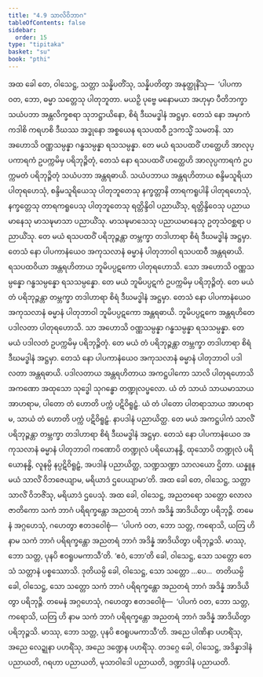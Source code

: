 ```yaml
---
title: "4.9 သာလိဝိဘာဂ"
tableOfContents: false
sidebar:
  order: 15
type: "tipitaka"
basket: "su"
book: "pthi"
---
```



<DynamicBreadcrumb />

<Division number="128" book="pthi">

<Paragraph number="269" book="pthi">
အထ ခေါ တေ, ဝါသေဋ္ဌ, သတ္တာ သန္နိပတိံသု, သန္နိပတိတွာ အနုတ္ထုနိံသု—  ‘ပါပကာ ဝတ, ဘော, ဓမ္မာ သတ္တေသု ပါတုဘူတာ. မယဉှိ ပုဗ္ဗေ မနောမယာ အဟုမှာ ပီတိဘက္ခာ သယံပဘာ အန္တလိက္ခစရာ သုဘဋ္ဌာယိနော, စိရံ ဒီဃမဒ္ဓါနံ အဋ္ဌမှာ. တေသံ နော အမှာကံ ကဒါစိ ကရဟစိ ဒီဃဿ အဒ္ဓုနော အစ္စယေန ရသပထဝီ ဥဒကသ္မိံ သမတနိ. သာ အဟောသိ ဝဏ္ဏသမ္ပန္နာ ဂန္ဓသမ္ပန္နာ ရသသမ္ပန္နာ. တေ မယံ ရသပထဝိံ ဟတ္ထေဟိ အာလုပ္ပကာရကံ ဥပက္ကမိမှ ပရိဘုဉ္ဇိတုံ, တေသံ နော ရသပထဝိံ ဟတ္ထေဟိ အာလုပ္ပကာရကံ ဥပက္ကမတံ ပရိဘုဉ္ဇိတုံ သယံပဘာ အန္တရဓာယိ. သယံပဘာယ အန္တရဟိတာယ စန္ဒိမသူရိယာ ပါတုရဟေသုံ, စန္ဒိမသူရိယေသု ပါတုဘူတေသု နက္ခတ္တာနိ တာရကရူပါနိ ပါတုရဟေသုံ, နက္ခတ္တေသု တာရကရူပေသု ပါတုဘူတေသု ရတ္တိန္ဒိဝါ ပညာယိံသု, ရတ္တိန္ဒိဝေသု ပညာယမာနေသု မာသဍ္ဎမာသာ ပညာယိံသု. မာသဍ္ဎမာသေသု ပညာယမာနေသု ဥတုသံဝစ္ဆရာ ပညာယိံသု. တေ မယံ ရသပထဝိံ ပရိဘုဉ္ဇန္တာ တမ္ဘက္ခာ တဒါဟာရာ စိရံ ဒီဃမဒ္ဓါနံ အဋ္ဌမှာ. တေသံ နော ပါပကာနံယေဝ အကုသလာနံ ဓမ္မာနံ ပါတုဘာဝါ ရသပထဝီ အန္တရဓာယိ. ရသပထဝိယာ အန္တရဟိတာယ ဘူမိပပ္ပဋကော ပါတုရဟောသိ. သော အဟောသိ ဝဏ္ဏသမ္ပန္နော ဂန္ဓသမ္ပန္နော ရသသမ္ပန္နော. တေ မယံ ဘူမိပပ္ပဋကံ ဥပက္ကမိမှ ပရိဘုဉ္ဇိတုံ. တေ မယံ တံ ပရိဘုဉ္ဇန္တာ တမ္ဘက္ခာ တဒါဟာရာ စိရံ ဒီဃမဒ္ဓါနံ အဋ္ဌမှာ. တေသံ နော ပါပကာနံယေဝ အကုသလာနံ ဓမ္မာနံ ပါတုဘာဝါ ဘူမိပပ္ပဋကော အန္တရဓာယိ. ဘူမိပပ္ပဋကေ အန္တရဟိတေ ပဒါလတာ ပါတုရဟောသိ. သာ အဟောသိ ဝဏ္ဏသမ္ပန္နာ ဂန္ဓသမ္ပန္နာ ရသသမ္ပန္နာ. တေ မယံ ပဒါလတံ ဥပက္ကမိမှ ပရိဘုဉ္ဇိတုံ. တေ မယံ တံ ပရိဘုဉ္ဇန္တာ တမ္ဘက္ခာ တဒါဟာရာ စိရံ ဒီဃမဒ္ဓါနံ အဋ္ဌမှာ. တေသံ နော ပါပကာနံယေဝ အကုသလာနံ ဓမ္မာနံ ပါတုဘာဝါ ပဒါလတာ အန္တရဓာယိ. ပဒါလတာယ အန္တရဟိတာယ အကဋ္ဌပါကော သာလိ ပါတုရဟောသိ အကဏော အထုသော သုဒ္ဓေါ သုဂန္ဓော တဏ္ဍုလပ္ဖလော. ယံ တံ သာယံ သာယမာသာယ အာဟရာမ, ပါတော တံ ဟောတိ ပက္ကံ ပဋိဝိရူဠှံ. ယံ တံ ပါတော ပါတရာသာယ အာဟရာမ, သာယံ တံ ဟောတိ ပက္ကံ ပဋိဝိရူဠှံ. နာပဒါနံ ပညာယိတ္ထ. တေ မယံ အကဋ္ဌပါကံ သာလိံ ပရိဘုဉ္ဇန္တာ တမ္ဘက္ခာ တဒါဟာရာ စိရံ ဒီဃမဒ္ဓါနံ အဋ္ဌမှာ. တေသံ နော ပါပကာနံယေဝ အကုသလာနံ ဓမ္မာနံ ပါတုဘာဝါ ကဏောပိ တဏ္ဍုလံ ပရိယောနန္ဓိ, ထုသောပိ တဏ္ဍုလံ ပရိယောနန္ဓိ, လူနမ္ပိ နပ္ပဋိဝိရူဠှံ, အပဒါနံ ပညာယိတ္ထ, သဏ္ဍသဏ္ဍာ သာလယော ဌိတာ. ယန္နူန မယံ သာလိံ ဝိဘဇေယျာမ, မရိယာဒံ ဌပေယျာမာ’တိ. အထ ခေါ တေ, ဝါသေဋ္ဌ, သတ္တာ သာလိံ ဝိဘဇိံသု, မရိယာဒံ ဌပေသုံ.
</Paragraph>

</Division>
<Division number="129" book="pthi">

<Paragraph number="270" book="pthi">
အထ ခေါ, ဝါသေဋ္ဌ, အညတရော သတ္တော လောလဇာတိကော သကံ ဘာဂံ ပရိရက္ခန္တော အညတရံ ဘာဂံ အဒိန္နံ အာဒိယိတွာ ပရိဘုဉ္ဇိ. တမေနံ အဂ္ဂဟေသုံ, ဂဟေတွာ ဧတဒဝေါစုံ—  ‘ပါပကံ ဝတ, ဘော သတ္တ, ကရောသိ, ယတြ ဟိ နာမ သကံ ဘာဂံ ပရိရက္ခန္တော အညတရံ ဘာဂံ အဒိန္နံ အာဒိယိတွာ ပရိဘုဉ္ဇသိ. မာဿု, ဘော သတ္တ, ပုနပိ ဧဝရူပမကာသီ’တိ. ‘ဧဝံ, ဘော’တိ ခေါ, ဝါသေဋ္ဌ, သော သတ္တော တေသံ သတ္တာနံ ပစ္စဿောသိ. ဒုတိယမ္ပိ ခေါ, ဝါသေဋ္ဌ, သော သတ္တော …ပေ…  တတိယမ္ပိ ခေါ, ဝါသေဋ္ဌ, သော သတ္တော သကံ ဘာဂံ ပရိရက္ခန္တော အညတရံ ဘာဂံ အဒိန္နံ အာဒိယိတွာ ပရိဘုဉ္ဇိ. တမေနံ အဂ္ဂဟေသုံ, ဂဟေတွာ ဧတဒဝေါစုံ—  ‘ပါပကံ ဝတ, ဘော သတ္တ, ကရောသိ, ယတြ ဟိ နာမ သကံ ဘာဂံ ပရိရက္ခန္တော အညတရံ ဘာဂံ အဒိန္နံ အာဒိယိတွာ ပရိဘုဉ္ဇသိ. မာဿု, ဘော သတ္တ, ပုနပိ ဧဝရူပမကာသီ’တိ. အညေ ပါဏိနာ ပဟရိံသု, အညေ လေဍ္ဍုနာ ပဟရိံသု, အညေ ဒဏ္ဍေန ပဟရိံသု. တဒဂ္ဂေ ခေါ, ဝါသေဋ္ဌ, အဒိန္နာဒါနံ ပညာယတိ, ဂရဟာ ပညာယတိ, မုသာဝါဒေါ ပညာယတိ, ဒဏ္ဍာဒါနံ ပညာယတိ.
</Paragraph>
</Division>